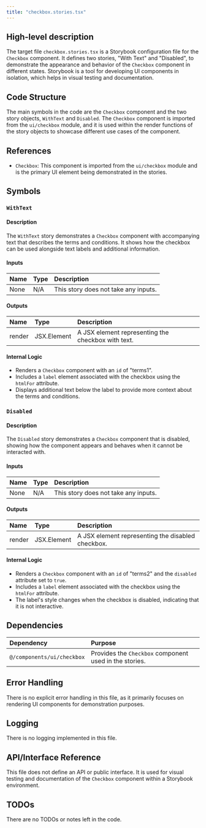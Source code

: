 ```yaml
---
title: "checkbox.stories.tsx"
---
```


## High-level description

The target file `checkbox.stories.tsx` is a Storybook configuration file for the `Checkbox` component. It defines two stories, "With Text" and "Disabled", to demonstrate the appearance and behavior of the `Checkbox` component in different states. Storybook is a tool for developing UI components in isolation, which helps in visual testing and documentation.

## Code Structure

The main symbols in the code are the `Checkbox` component and the two story objects, `WithText` and `Disabled`. The `Checkbox` component is imported from the `ui/checkbox` module, and it is used within the render functions of the story objects to showcase different use cases of the component.

## References

- `Checkbox`: This component is imported from the `ui/checkbox` module and is the primary UI element being demonstrated in the stories.

## Symbols

### `WithText`
#### Description
The `WithText` story demonstrates a `Checkbox` component with accompanying text that describes the terms and conditions. It shows how the checkbox can be used alongside text labels and additional information.

#### Inputs
| Name | Type | Description |
|:-----|:-----|:------------|
| None | N/A  | This story does not take any inputs. |

#### Outputs
| Name | Type | Description |
|:-----|:-----|:------------|
| render | JSX.Element | A JSX element representing the checkbox with text. |

#### Internal Logic
- Renders a `Checkbox` component with an `id` of "terms1".
- Includes a `label` element associated with the checkbox using the `htmlFor` attribute.
- Displays additional text below the label to provide more context about the terms and conditions.

### `Disabled`
#### Description
The `Disabled` story demonstrates a `Checkbox` component that is disabled, showing how the component appears and behaves when it cannot be interacted with.

#### Inputs
| Name | Type | Description |
|:-----|:-----|:------------|
| None | N/A  | This story does not take any inputs. |

#### Outputs
| Name | Type | Description |
|:-----|:-----|:------------|
| render | JSX.Element | A JSX element representing the disabled checkbox. |

#### Internal Logic
- Renders a `Checkbox` component with an `id` of "terms2" and the `disabled` attribute set to `true`.
- Includes a `label` element associated with the checkbox using the `htmlFor` attribute.
- The label's style changes when the checkbox is disabled, indicating that it is not interactive.

## Dependencies

| Dependency | Purpose |
|:-----------|:--------|
| `@/components/ui/checkbox` | Provides the `Checkbox` component used in the stories. |

## Error Handling

There is no explicit error handling in this file, as it primarily focuses on rendering UI components for demonstration purposes.

## Logging

There is no logging implemented in this file.

## API/Interface Reference

This file does not define an API or public interface. It is used for visual testing and documentation of the `Checkbox` component within a Storybook environment.

## TODOs

There are no TODOs or notes left in the code.